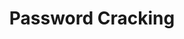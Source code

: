 ---
title: Password Cracking
time_start: 2023-04-06T18:00:00.000-05:00
week_number: 11
credit:
 - Minh Duong
 - Emma Hartman
featured: true
location: Siebel CS 1404 + Zoom
slides: Week 11_ Password Cracking.pdf
recording: "https://youtu.be/cbEh_kER8M0"
tags:
 - crypto
 - password cracking
 - hashing
 - wordlists
 - salting
 - rainbow tables
 - hashcat
---